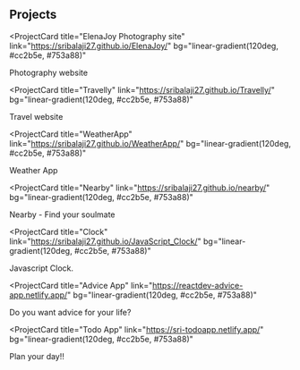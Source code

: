 ## Projects

<ProjectCard
  title="ElenaJoy Photography site"
  link="https://sribalaji27.github.io/ElenaJoy/"
  bg="linear-gradient(120deg, #cc2b5e, #753a88)"
>
  Photography website
</ProjectCard>

<ProjectCard
  title="Travelly"
  link="https://sribalaji27.github.io/Travelly/"
  bg="linear-gradient(120deg, #cc2b5e, #753a88)"
>
  Travel website
</ProjectCard>

<ProjectCard
  title="WeatherApp"
  link="https://sribalaji27.github.io/WeatherApp/"
  bg="linear-gradient(120deg, #cc2b5e, #753a88)"
>
  Weather App
</ProjectCard>

<ProjectCard
  title="Nearby"
  link="https://sribalaji27.github.io/nearby/"
  bg="linear-gradient(120deg, #cc2b5e, #753a88)"
>
  Nearby - Find your soulmate
</ProjectCard>

<ProjectCard
  title="Clock"
  link="https://sribalaji27.github.io/JavaScript_Clock/"
  bg="linear-gradient(120deg, #cc2b5e, #753a88)"
>
  Javascript Clock.
</ProjectCard>

<ProjectCard
  title="Advice App"
  link="https://reactdev-advice-app.netlify.app/"
  bg="linear-gradient(120deg, #cc2b5e, #753a88)"
>
  Do you want advice for your life?
</ProjectCard>

<ProjectCard
  title="Todo App"
  link="https://sri-todoapp.netlify.app/"
  bg="linear-gradient(120deg, #cc2b5e, #753a88)"
>
  Plan your day!!
</ProjectCard>
